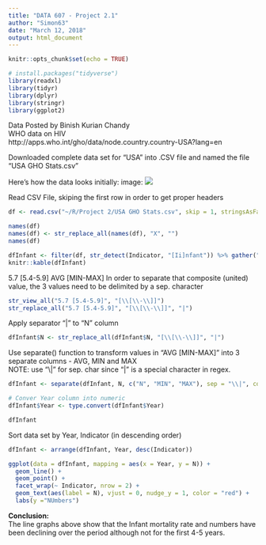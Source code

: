 ```yaml
---
title: "DATA 607 - Project 2.1"
author: "Simon63"
date: "March 12, 2018"
output: html_document
---
```


```r
knitr::opts_chunk$set(echo = TRUE)
```

```r
# install.packages("tidyverse")
library(readxl)
library(tidyr)
library(dplyr)
library(stringr)
library(ggplot2)
```


Data Posted by Binish Kurian Chandy  
WHO data on HIV  
http://apps.who.int/gho/data/node.country.country-USA?lang=en  

Downloaded complete data set for "USA" into .CSV file and named the file "USA GHO Stats.csv"

Here's how the data looks initially:
image: ![](C:/Users/simus/Documents/R/Project 2/USA GHO Stats.PNG)

Read CSV File, skiping the first row in order to get proper headers
```r
df <- read.csv("~/R/Project 2/USA GHO Stats.csv", skip = 1, stringsAsFactors = F)
```

```r
names(df)
names(df) <- str_replace_all(names(df), "X", "")
names(df)
```

```r
dfInfant <- filter(df, str_detect(Indicator, "[Ii]nfant")) %>% gather("Year", "N", 2:(2+2015-2002)) %>% tbl_df()
knitr::kable(dfInfant)
```

5.7 [5.4-5.9]
AVG [MIN-MAX]
In order to separate that composite (united) value, the 3 values need to be delimited by a sep. character
```r
str_view_all("5.7 [5.4-5.9]", "[\\[\\-\\]]")
str_replace_all("5.7 [5.4-5.9]", "[\\[\\-\\]]", "|")
```

Apply separator "|" to "N" column
```r
dfInfant$N <- str_replace_all(dfInfant$N, "[\\[\\-\\]]", "|")
```

Use separate() function to transform values in "AVG [MIN-MAX]" into 3 separate columns - AVG, MIN and MAX  
NOTE: use "\\|" for sep. char since "|" is a special character in regex.  
```r
dfInfant <- separate(dfInfant, N, c("N", "MIN", "MAX"), sep = "\\|", convert = T)

# Conver Year column into numeric
dfInfant$Year <- type.convert(dfInfant$Year)

dfInfant
```

Sort data set by Year, Indicator (in descending order)
```r
dfInfant <- arrange(dfInfant, Year, desc(Indicator))

```

```r
ggplot(data = dfInfant, mapping = aes(x = Year, y = N)) + 
  geom_line() + 
  geom_point() + 
  facet_wrap(~ Indicator, nrow = 2) +
  geom_text(aes(label = N), vjust = 0, nudge_y = 1, color = "red") +
  labs(y ="NUmbers")

```

**Conclusion:**  
The line graphs above show that the Infant mortality rate and numbers have been declining over the period although not for the first 4-5 years.